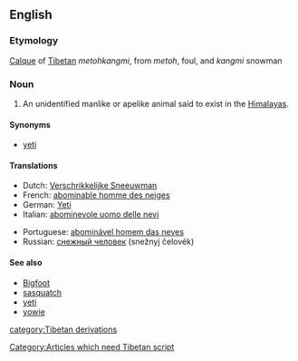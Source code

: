 {{wikipedia}}
==English==

===Etymology===
[[calque|Calque]] of [[Tibetan]] ''metohkangmi'', from ''metoh'', foul, and ''kangmi'' snowman [[Category:Articles which need Tibetan script]]

===Noun===
{{en-noun|sg=[[abominable]] [[snowman]]|pl=abominable snowmen}}

# {{cryptozoology}} An unidentified manlike or apelike animal said to exist in the [[Himalayas]].

====Synonyms====
*[[yeti]]

====Translations====
{{trans-top|abominable snowman}}
*Dutch: [[Verschrikkelijke Sneeuwman]] {{m}}
*French: [[abominable homme des neiges]] {{m}}
*German: [[Yeti]] {{m}}
*Italian: [[abominevole uomo delle nevi]] {{m}}
{{trans-mid}}
*Portuguese: [[abominável homem das neves]] {{m}}
*Russian: [[снежный человек]] (snežnyj čelovék) {{m}}
{{trans-bottom}}

====See also====
*[[Bigfoot]]
*[[sasquatch]]
*[[yeti]]
*[[yowie]]

[[category:Tibetan derivations]]